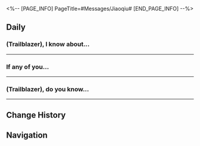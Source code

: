 <%-- [PAGE_INFO]
PageTitle=#Messages/Jiaoqiu#
[END_PAGE_INFO] --%>
{{Messages Infobox
|id        = 1218
|image     = Character Jiaoqiu Icon.png
|type      = Character
|sender    = Jiaoqiu
|signature = There's no problem that a hot pot can't fix.
|faction   = The Xianzhou Yaoqing
}}

==Daily==
===(Trailblazer), I know about...===
{{Messages|text=
:'''Jiaoqiu:''' (Trailblazer), I know about a new new hotpot store. It's packed with people and has a snaking queue
:{Choice} You can still use your phone?
:'''(Trailblazer):''' You can still use your phone? I heard you got injured.
:'''Jiaoqiu:''' It's just a scratch
:{Choice} Are your eyes alright?
::'''(Trailblazer):''' Really? Your eyes are fine now?
::'''Jiaoqiu:''' [[File:Sticker PPG 16 Jiaoqiu 04.png|80px]]
::'''Jiaoqiu:''' Don't worry, someone is accompanying me
:{Choice} Doesn't seem I need to be worried then!
::'''(Trailblazer):''' Really? Well, I was worried about nothing!
::'''Jiaoqiu:''' [[File:Sticker PPG 16 Jiaoqiu 04.png|80px]]
::'''Jiaoqiu:''' Don't worry, someone is accompanying me
:'''Jiaoqiu:''' It won't impede my attempts at exploring a new hotpot place
:'''Jiaoqiu:''' I heard about a hotpot place that's been blowing up recently and is packed full of customers every day.
:'''Jiaoqiu:''' I heard the store signature is the "Tea Hotpot with Pickled Pepper and Chili Oil". There's only a limited amount sold every day. Do you want to try it with me?
:{Choice} Let's go! Crowds mean good food!
::'''(Trailblazer):''' Let's go! Crowds mean good food!
::'''Jiaoqiu:''' Let's go! Word on the street is that last night, some customers lined up till the store closed and still didn't get to eat anything
:{Choice} Tea? Chili oil? Pickled pepper?
::'''(Trailblazer):''' Tea? Chili oil? Pickled pepper? Is that even edible?
::'''Jiaoqiu:''' Of course. The premium tea broth is accompanied by chili oil, removing the spiciness and increasing the aroma and taste. You can have a bowl to sip before you eat, as soon as the hotpot is boiling
:{Choice} We won't queue for years, right?
::'''(Trailblazer):''' We won't have to queue for years, right?
::'''Jiaoqiu:''' It's not that bad
::'''Jiaoqiu:''' Even on the Xianzhou, that much of a wait is a bit of a stretch
:'''Jiaoqiu:''' Hold on, the online queue is opening. Time to fight for a number on the jade abacus
:{{DIcon|Warning}} Your friend Jiaoqiu has gone offline.
:{{DIcon|Warning}} Your friend Jiaoqiu is online.
:'''Jiaoqiu:''' Guess what?
:{Choice} Sounds like you didn't get it
:'''(Trailblazer):''' Sounds like you didn't get a number. Do that many people want to eat this?
:'''Jiaoqiu:''' As long as "limited" is in the marketing, it'll go viral one way or another
:'''Jiaoqiu:''' The store is also offering a few new flavors for soup bases
:'''Jiaoqiu:''' But I'm not sure if they're palatable for you
:'''Jiaoqiu:''' Coriander Hotpot
:'''Jiaoqiu:''' Oof. This first one. I just can't
:'''Jiaoqiu:''' And then, there's Tomato Hotpot with Arugula
:'''Jiaoqiu:''' Tallow Hotpot with Cheese
:{Choice} What if I say yes to all
::'''(Trailblazer):''' What if I say I can take them all?
::'''Jiaoqiu:''' Brave warrior, I admire your courage
::'''Jiaoqiu:''' For today's meal, I'll accompany your culinary choices till the end of the world!
::'''Jiaoqiu:''' Then, I'll go ahead to queue up first
:{Choice} I can't stomach this
::'''(Trailblazer):''' Sorry, I really can't stomach this
::'''Jiaoqiu:''' That's too bad. Guess I'll have to go alone
::'''Jiaoqiu:''' I'll come back alive
:'''Jiaoqiu:''' [[File:Sticker PPG 07 Pom-Pom 06.png|80px]]
}}
----

===If any of you...===
{{Messages|text=
:'''Jiaoqiu:''' If any of you is recently experiencing loss of appetite or diarrhea, feel free to get some "Ginseng Vigor Dust" from the Yaoqing's military medical office
:'''Jiaoqiu:''' Prescription: Take after meals, twice a day, one dose each in the morning and evening. Continue for 5 days. If no improvement, contact me anytime
:{Choice} Okay, doc
:'''(Trailblazer):''' Okay doc. Give me a dose of Ginseng Vigor Dust then
:'''Jiaoqiu:''' ...Apologies. Seems like I hit the wrong contacts for the group message
:'''Jiaoqiu:''' Would you happen to need the medicine as well?
:{Choice} I entered a spicy challenge
:'''(Trailblazer):''' Yes, because I entered a stupidly spicy challenge
:'''Jiaoqiu:''' I see
:'''Jiaoqiu:''' A few of the Yaoqing comrades have been suffering recently due to their meals
:'''Jiaoqiu:''' Although I've already urged them to re-screen the food caterers, it's going to take some time for it to happen
:'''Jiaoqiu:''' Also, foods that have conflicting properties, such as overly oily and spicy or too cold and too hot, may also cause gastrointestinal discomfort
:'''Jiaoqiu:''' But you can't stop the ones who just love to chase the high of the thrill
:'''Jiaoqiu:''' I just took a dose of Ginseng Vigor Dust myself, to be honest
:{Choice} You too, huh...
:'''(Trailblazer):''' You too, huh... Then you're definitely feeling like me now
:'''Jiaoqiu:''' Can't help it
:'''Jiaoqiu:''' No one can withstand the allure of a super spicy dish
:'''Jiaoqiu:''' [[File:Sticker PPG 07 Pom-Pom 06.png|80px]]
}}
----

===(Trailblazer), do you know...===
{{Messages|text=
:'''Jiaoqiu:''' (Trailblazer), do you know where the Ditings on the Xianzhou Luofu usually hang out?
:{Choice} I know! Starskiff Haven docks!
:'''(Trailblazer):''' I know! Starskiff Haven docks!
:'''(Trailblazer):''' March said that, if you can't find them, you can howl twice to summon them
:'''Jiaoqiu:''' Howl twice... That doesn't seem like a good idea
:'''Jiaoqiu:''' I saw a Diting once at Starwatcher Avenue. It was chewing aggressively on a wooden table leg along the streets
:'''Jiaoqiu:''' It looked really cute, but unfortunately, table legs can't really withstand a Diting's teeth
:{Choice} Using table legs as chew sticks?
::'''(Trailblazer):''' It must be using the table leg as a chew stick
::'''Jiaoqiu:''' Truly an Artisanship Commission ingenium
::'''Jiaoqiu:''' But that table leg is tasteless despite its colors. The little Diting won't be satisfied chewing on it
:{Choice} Does the Diting need to compensate
::'''(Trailblazer):''' It broke the table leg? Did the boss get the Diting to pay for the damage?
::'''Jiaoqiu:''' Yeah, the boss was fuming and said he now has a bone to pick with the Artisanship Commission
::'''Jiaoqiu:''' Luckily, I was passing by and helped it pay off the debt for the table leg
::'''Jiaoqiu:''' You could even say that the Artisanship Commission now owes me a favor
:'''Jiaoqiu:''' Since I have nothing to do on the Luofu at the time, I went ahead and made differently flavored chew sticks for it as a way to kill time
:{Choice} What's the stick's flavor?
:'''(Trailblazer):''' I'm curious. What's the stick's flavor?
:'''Jiaoqiu:''' To figure out this little fella's preference, I bought a classic flavored chew stick
:'''Jiaoqiu:''' During the refinement process, I added a little cinnamon, mint, and grated cheese
:'''Jiaoqiu:''' And of course, chili
:'''Jiaoqiu:''' I'm kidding. I just happened to be preparing some fried chilis that look like chili but don't taste spicy at all
:'''Jiaoqiu:''' There are a few leftover ingredients, just enough to make some chew sticks
:'''Jiaoqiu:''' Pity. The little one won't be getting a taste of that for a while
:'''Jiaoqiu:''' May we meet again
}}
----

==Change History==
{{Change History|2.4}}

==Navigation==
{{Messages Navbox}}